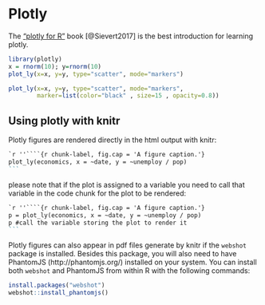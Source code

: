 # Plotly {#plotly}

The ["plotly for R"](https://cpsievert.github.io/plotly_book/) book [@Sievert2017] is the best introduction for
learning plotly.


```r
library(plotly)
x = rnorm(10); y=rnorm(10)
plot_ly(x=x, y=y, type="scatter", mode="markers")
```

```r
plot_ly(x=x, y=y, type="scatter", mode="markers",
        marker=list(color="black" , size=15 , opacity=0.8))
```

## Using plotly with knitr

Plotly figures are rendered directly in the html output with knitr:

````markdown
`r ''````{r chunk-label, fig.cap = 'A figure caption.'}
plot_ly(economics, x = ~date, y = ~unemploy / pop)
```
````

please note that if the plot is assigned to a variable you need to call that variable in the code chunk for the plot to be rendered:


````markdown
`r ''````{r chunk-label, fig.cap = 'A figure caption.'}
p = plot_ly(economics, x = ~date, y = ~unemploy / pop)
p #call the variable storing the plot to render it
```
````

Plotly figures can also appear in pdf files generate by knitr if the `webshot` package is installed. Besides this package, you will also need to have PhantomJS (http://phantomjs.org/) installed on your system. You can install both `webshot` and PhantomJS from within R with the following commands:

```r
install.packages("webshot")
webshot::install_phantomjs()
```


